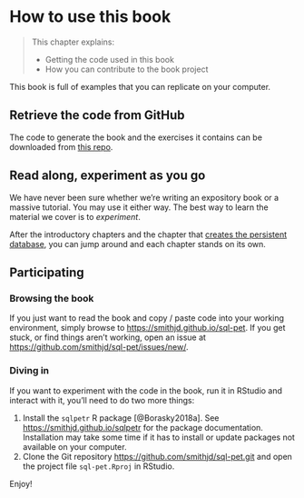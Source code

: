 # How to use this book {#chapter_how-to-use-this-book}

> This chapter explains:
> 
> * Getting the code used in this book
> * How you can contribute to the book project

This book is full of examples that you can replicate on your computer. 

## Retrieve the code from GitHub

The code to generate the book and the exercises it contains can be downloaded from [this repo](https://github.com/smithjd/sql-pet). 

## Read along, experiment as you go

We have never been sure whether we're writing an expository book or a massive tutorial.  You may use it either way.  The best way to learn the material we cover is to *experiment*.

After the introductory chapters and the chapter that [creates the persistent database](#chapter_setup-adventureworks-db), you can jump around and each chapter stands on its own.

## Participating

### Browsing the book
If you just want to read the book and copy / paste code into your working environment, simply browse to <https://smithjd.github.io/sql-pet>. If you get stuck, or find things aren't working, open an issue at <https://github.com/smithjd/sql-pet/issues/new/>.

### Diving in
If you want to experiment with the code in the book, run it in RStudio and interact with it, you'll need to do two more things:

1. Install the `sqlpetr` R package [@Borasky2018a]. See <https://smithjd.github.io/sqlpetr> for the package documentation. Installation may take some time if it has to install or update packages not available on your computer.
2. Clone the Git repository <https://github.com/smithjd/sql-pet.git> and open the project file `sql-pet.Rproj` in RStudio.

Enjoy!
